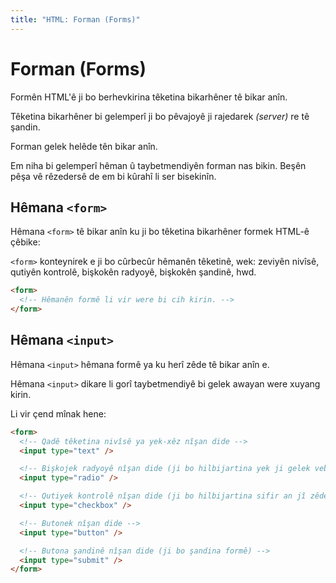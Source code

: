 ```yaml
---
title: "HTML: Forman (Forms)"
---
```


# **Forman (Forms)**

Formên HTML'ê ji bo berhevkirina têketina bikarhêner tê bikar anîn.

Têketina bikarhêner bi gelemperî ji bo pêvajoyê ji rajedarek _(server)_ re tê şandin.

Forman gelek helêde tên bikar anîn.

Em niha bi gelemperî hêman û taybetmendiyên forman nas bikin. Beşên pêşa vê rêzedersê de em bi kûrahî li ser bisekinîn.

## **Hêmana `<form>`**

Hêmana `<form>` tê bikar anîn ku ji bo têketina bikarhêner formek HTML-ê çêbike:

`<form>` konteynirek e ji bo cûrbecûr hêmanên têketinê, wek: zeviyên nivîsê, qutiyên kontrolê, bişkokên radyoyê, bişkokên şandinê, hwd.

```html copy showLineNumbers
<form>
  <!-- Hêmanên formê li vir were bi cih kirin. -->
</form>
```

## **Hêmana `<input>`**

Hêmana `<input>` hêmana formê ya ku herî zêde tê bikar anîn e.

Hêmana `<input>` dikare li gorî taybetmendiyê bi gelek awayan were xuyang kirin.

Li vir çend mînak hene:

```html copy showLineNumbers
<form>
  <!-- Qadê têketina nivîsê ya yek-xêz nîşan dide -->
  <input type="text" />

  <!-- Bişkojek radyoyê nîşan dide (ji bo hilbijartina yek ji gelek vebijarkan) -->
  <input type="radio" />

  <!-- Qutiyek kontrolê nîşan dide (ji bo hilbijartina sifir an jî zêdetir ji gelek vebijarkan) -->
  <input type="checkbox" />

  <!-- Butonek nîşan dide -->
  <input type="button" />

  <!-- Butona şandinê nîşan dide (ji bo şandina formê) -->
  <input type="submit" />
</form>
```
